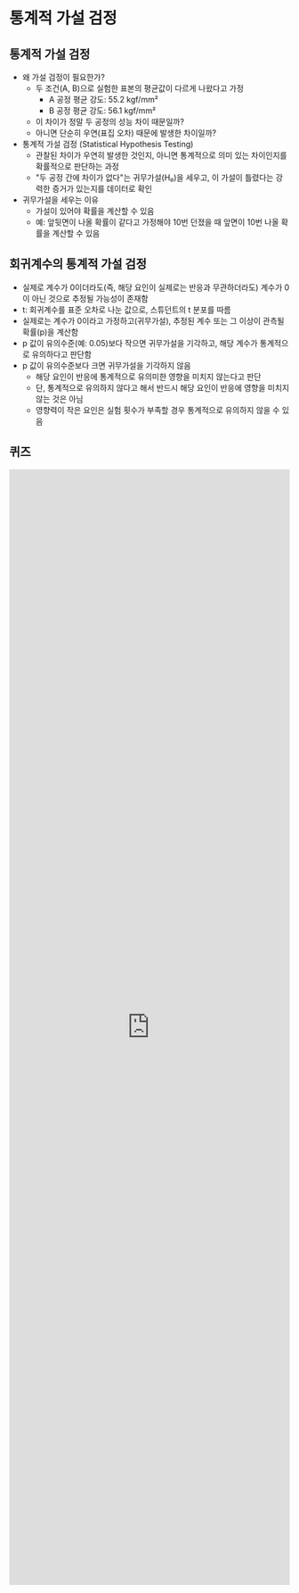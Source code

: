# 통계적 가설 검정

## 통계적 가설 검정

  * 왜 가설 검정이 필요한가?
      * 두 조건(A, B)으로 실험한 표본의 평균값이 다르게 나왔다고 가정
          * A 공정 평균 강도: 55.2 kgf/mm²
          * B 공정 평균 강도: 56.1 kgf/mm²
      * 이 차이가 정말 두 공정의 성능 차이 때문일까? 
      * 아니면 단순히 우연(표집 오차) 때문에 발생한 차이일까?
  * 통계적 가설 검정 (Statistical Hypothesis Testing)
      * 관찰된 차이가 우연히 발생한 것인지, 아니면 통계적으로 의미 있는 차이인지를 확률적으로 판단하는 과정
      * "두 공정 간에 차이가 없다"는 귀무가설(H₀)을 세우고, 이 가설이 틀렸다는 강력한 증거가 있는지를 데이터로 확인
  * 귀무가설을 세우는 이유
    * 가설이 있어야 확률을 계산할 수 있음
    * 예: 앞뒷면이 나올 확률이 같다고 가정해야 10번 던졌을 때 앞면이 10번 나올 확률을 계산할 수 있음



## 회귀계수의 통계적 가설 검정

- 실제로 계수가 0이더라도(즉, 해당 요인이 실제로는 반응과 무관하더라도) 계수가 0이 아닌 것으로 추정될 가능성이 존재함
- t: 회귀계수를 표준 오차로 나눈 값으로, 스튜던트의 t 분포를 따름
- 실제로는 계수가 0이라고 가정하고(귀무가설), 추정된 계수 또는 그 이상이 관측될 확률(p)을 계산함
- p 값이 유의수준(예: 0.05)보다 작으면 귀무가설을 기각하고, 해당 계수가 통계적으로 유의하다고 판단함
- p 값이 유의수준보다 크면 귀무가설을 기각하지 않음
  - 해당 요인이 반응에 통계적으로 유의미한 영향을 미치지 않는다고 판단
  - 단, 통계적으로 유의하지 않다고 해서 반드시 해당 요인이 반응에 영향을 미치지 않는 것은 아님
  - 영향력이 작은 요인은 실험 횟수가 부족할 경우 통계적으로 유의하지 않을 수 있음

## 퀴즈

<iframe src="https://tally.so/embed/nWyGgj?alignLeft=1&hideTitle=1&transparentBackground=1&dynamicHeight=1" loading="lazy" width="100%" height="2000" frameborder="0" marginheight="0" marginwidth="0" title="[DOE] 통계적 가설 검정"></iframe>